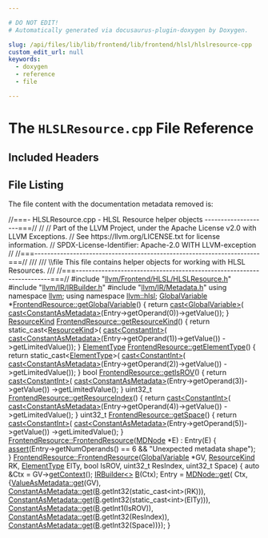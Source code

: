 ```yaml
---

# DO NOT EDIT!
# Automatically generated via docusaurus-plugin-doxygen by Doxygen.

slug: /api/files/lib/lib/frontend/lib/frontend/hlsl/hlslresource-cpp
custom_edit_url: null
keywords:
  - doxygen
  - reference
  - file

---
```





# The `HLSLResource.cpp` File Reference

<DoxygenPage pluginConfig={pluginConfig}>



## Included Headers

<IncludesList>
<IncludesListItem
  filePath="llvm/Frontend/HLSL/HLSLResource.h"
  permalink="/docs/api/files/include/include/llvm/include/llvm/frontend/include/llvm/frontend/hlsl/hlslresource-h"
  isLocal="true" />
<IncludesListItem
  filePath="llvm/IR/IRBuilder.h"
  permalink="/docs/api/files/include/include/llvm/include/llvm/ir/irbuilder-h"
  isLocal="true" />
<IncludesListItem
  filePath="llvm/IR/Metadata.h"
  permalink="/docs/api/files/include/include/llvm/include/llvm/ir/metadata-h"
  isLocal="true" />
</IncludesList>


## File Listing

The file content with the documentation metadata removed is:

<ProgramListing>

<Link id="l00001" /><CodeLine lineNumber="1"><span class="doxyHighlightComment">//===- HLSLResource.cpp - HLSL Resource helper objects --------------------===//</span></CodeLine>
<Link id="l00002" /><CodeLine lineNumber="2"><span class="doxyHighlightComment">//</span></CodeLine>
<Link id="l00003" /><CodeLine lineNumber="3"><span class="doxyHighlightComment">// Part of the LLVM Project, under the Apache License v2.0 with LLVM Exceptions.</span></CodeLine>
<Link id="l00004" /><CodeLine lineNumber="4"><span class="doxyHighlightComment">// See https://llvm.org/LICENSE.txt for license information.</span></CodeLine>
<Link id="l00005" /><CodeLine lineNumber="5"><span class="doxyHighlightComment">// SPDX-License-Identifier: Apache-2.0 WITH LLVM-exception</span></CodeLine>
<Link id="l00006" /><CodeLine lineNumber="6"><span class="doxyHighlightComment">//</span></CodeLine>
<Link id="l00007" /><CodeLine lineNumber="7"><span class="doxyHighlightComment">//===----------------------------------------------------------------------===//</span></CodeLine>
<Link id="l00008" /><CodeLine lineNumber="8"><span class="doxyHighlightComment">///</span></CodeLine>
<Link id="l00009" /><CodeLine lineNumber="9"><span class="doxyHighlightComment">/// \\file This file contains helper objects for working with HLSL Resources.</span></CodeLine>
<Link id="l00010" /><CodeLine lineNumber="10"><span class="doxyHighlightComment">///</span></CodeLine>
<Link id="l00011" /><CodeLine lineNumber="11"><span class="doxyHighlightComment">//===----------------------------------------------------------------------===//</span></CodeLine>
<Link id="l00012" /><CodeLine lineNumber="12"></CodeLine>
<Link id="l00013" /><CodeLine lineNumber="13"><span class="doxyHighlightPreprocessor">#include &quot;<a href="/docs/api/files/include/include/llvm/include/llvm/frontend/include/llvm/frontend/hlsl/hlslresource-h">llvm/Frontend/HLSL/HLSLResource.h</a>&quot;</span></CodeLine>
<Link id="l00014" /><CodeLine lineNumber="14"><span class="doxyHighlightPreprocessor">#include &quot;<a href="/docs/api/files/include/include/llvm/include/llvm/ir/irbuilder-h">llvm/IR/IRBuilder.h</a>&quot;</span></CodeLine>
<Link id="l00015" /><CodeLine lineNumber="15"><span class="doxyHighlightPreprocessor">#include &quot;<a href="/docs/api/files/include/include/llvm/include/llvm/ir/metadata-h">llvm/IR/Metadata.h</a>&quot;</span></CodeLine>
<Link id="l00016" /><CodeLine lineNumber="16"></CodeLine>
<Link id="l00017" /><CodeLine lineNumber="17"><span class="doxyHighlightKeyword">using namespace </span><span class="doxyHighlight"><a href="/docs/api/namespaces/llvm">llvm</a>;</span></CodeLine>
<Link id="l00018" /><CodeLine lineNumber="18"><span class="doxyHighlightKeyword">using namespace </span><span class="doxyHighlight"><a href="/docs/api/namespaces/llvm/hlsl">llvm::hlsl</a>;</span></CodeLine>
<Link id="l00019" /><CodeLine lineNumber="19"></CodeLine>
<Link id="l00020" /><CodeLine lineNumber="20" lineLink="/docs/api/classes/llvm/hlsl/frontendresource/#a42d643fdbacabe8f320321915d3a6b76"><span class="doxyHighlight"><a href="/docs/api/classes/llvm/globalvariable">GlobalVariable</a> &#42;<a href="/docs/api/classes/llvm/hlsl/frontendresource/#a42d643fdbacabe8f320321915d3a6b76">FrontendResource::getGlobalVariable</a>() &#123;</span></CodeLine>
<Link id="l00021" /><CodeLine lineNumber="21"><span class="doxyHighlight">  </span><span class="doxyHighlightKeywordFlow">return</span><span class="doxyHighlight"> <a href="/docs/api/namespaces/llvm/#ac4fc845f5ed92de63cd4474f128f5fc5">cast&lt;GlobalVariable&gt;</a>(</span></CodeLine>
<Link id="l00022" /><CodeLine lineNumber="22"><span class="doxyHighlight">      <a href="/docs/api/namespaces/llvm/#ac4fc845f5ed92de63cd4474f128f5fc5">cast&lt;ConstantAsMetadata&gt;</a>(Entry-&gt;getOperand(0))-&gt;getValue());</span></CodeLine>
<Link id="l00023" /><CodeLine lineNumber="23"><span class="doxyHighlight">&#125;</span></CodeLine>
<Link id="l00024" /><CodeLine lineNumber="24"></CodeLine>
<Link id="l00025" /><CodeLine lineNumber="25" lineLink="/docs/api/classes/llvm/hlsl/frontendresource/#ac8e551dfbed05f4b90d452a3443f5333"><span class="doxyHighlight"><a href="/docs/api/namespaces/llvm/dxil/#a0e8254c15e0d398ad66b4d52568a5c31">ResourceKind</a> <a href="/docs/api/classes/llvm/hlsl/frontendresource/#ac8e551dfbed05f4b90d452a3443f5333">FrontendResource::getResourceKind</a>() &#123;</span></CodeLine>
<Link id="l00026" /><CodeLine lineNumber="26"><span class="doxyHighlight">  </span><span class="doxyHighlightKeywordFlow">return</span><span class="doxyHighlight"> </span><span class="doxyHighlightKeyword">static&#95;cast&lt;</span><span class="doxyHighlight"><a href="/docs/api/namespaces/llvm/dxil/#a0e8254c15e0d398ad66b4d52568a5c31">ResourceKind</a></span><span class="doxyHighlightKeyword">&gt;</span><span class="doxyHighlight">(</span></CodeLine>
<Link id="l00027" /><CodeLine lineNumber="27"><span class="doxyHighlight">      <a href="/docs/api/namespaces/llvm/#ac4fc845f5ed92de63cd4474f128f5fc5">cast&lt;ConstantInt&gt;</a>(</span></CodeLine>
<Link id="l00028" /><CodeLine lineNumber="28"><span class="doxyHighlight">          <a href="/docs/api/namespaces/llvm/#ac4fc845f5ed92de63cd4474f128f5fc5">cast&lt;ConstantAsMetadata&gt;</a>(Entry-&gt;getOperand(1))-&gt;getValue())</span></CodeLine>
<Link id="l00029" /><CodeLine lineNumber="29"><span class="doxyHighlight">          -&gt;getLimitedValue());</span></CodeLine>
<Link id="l00030" /><CodeLine lineNumber="30"><span class="doxyHighlight">&#125;</span></CodeLine>
<Link id="l00031" /><CodeLine lineNumber="31" lineLink="/docs/api/classes/llvm/hlsl/frontendresource/#a9606cca11d3f75556a04b65d77717d7e"><span class="doxyHighlight"><a href="/docs/api/namespaces/llvm/dxil/#a7cddbe82c3630d7f1084d7da360436d0">ElementType</a> <a href="/docs/api/classes/llvm/hlsl/frontendresource/#a9606cca11d3f75556a04b65d77717d7e">FrontendResource::getElementType</a>() &#123;</span></CodeLine>
<Link id="l00032" /><CodeLine lineNumber="32"><span class="doxyHighlight">  </span><span class="doxyHighlightKeywordFlow">return</span><span class="doxyHighlight"> </span><span class="doxyHighlightKeyword">static&#95;cast&lt;</span><span class="doxyHighlight"><a href="/docs/api/namespaces/llvm/dxil/#a7cddbe82c3630d7f1084d7da360436d0">ElementType</a></span><span class="doxyHighlightKeyword">&gt;</span><span class="doxyHighlight">(</span></CodeLine>
<Link id="l00033" /><CodeLine lineNumber="33"><span class="doxyHighlight">      <a href="/docs/api/namespaces/llvm/#ac4fc845f5ed92de63cd4474f128f5fc5">cast&lt;ConstantInt&gt;</a>(</span></CodeLine>
<Link id="l00034" /><CodeLine lineNumber="34"><span class="doxyHighlight">          <a href="/docs/api/namespaces/llvm/#ac4fc845f5ed92de63cd4474f128f5fc5">cast&lt;ConstantAsMetadata&gt;</a>(Entry-&gt;getOperand(2))-&gt;getValue())</span></CodeLine>
<Link id="l00035" /><CodeLine lineNumber="35"><span class="doxyHighlight">          -&gt;getLimitedValue());</span></CodeLine>
<Link id="l00036" /><CodeLine lineNumber="36"><span class="doxyHighlight">&#125;</span></CodeLine>
<Link id="l00037" /><CodeLine lineNumber="37" lineLink="/docs/api/classes/llvm/hlsl/frontendresource/#af777e75f856e8d66a20d89823efb9659"><span class="doxyHighlightKeywordType">bool</span><span class="doxyHighlight"> <a href="/docs/api/classes/llvm/hlsl/frontendresource/#af777e75f856e8d66a20d89823efb9659">FrontendResource::getIsROV</a>() &#123;</span></CodeLine>
<Link id="l00038" /><CodeLine lineNumber="38"><span class="doxyHighlight">  </span><span class="doxyHighlightKeywordFlow">return</span><span class="doxyHighlight"> <a href="/docs/api/namespaces/llvm/#ac4fc845f5ed92de63cd4474f128f5fc5">cast&lt;ConstantInt&gt;</a>(</span></CodeLine>
<Link id="l00039" /><CodeLine lineNumber="39"><span class="doxyHighlight">             <a href="/docs/api/namespaces/llvm/#ac4fc845f5ed92de63cd4474f128f5fc5">cast&lt;ConstantAsMetadata&gt;</a>(Entry-&gt;getOperand(3))-&gt;getValue())</span></CodeLine>
<Link id="l00040" /><CodeLine lineNumber="40"><span class="doxyHighlight">      -&gt;getLimitedValue();</span></CodeLine>
<Link id="l00041" /><CodeLine lineNumber="41"><span class="doxyHighlight">&#125;</span></CodeLine>
<Link id="l00042" /><CodeLine lineNumber="42" lineLink="/docs/api/classes/llvm/hlsl/frontendresource/#a37284cf0ab63aa2bf9b85830bc8c285d"><span class="doxyHighlight">uint32&#95;t <a href="/docs/api/classes/llvm/hlsl/frontendresource/#a37284cf0ab63aa2bf9b85830bc8c285d">FrontendResource::getResourceIndex</a>() &#123;</span></CodeLine>
<Link id="l00043" /><CodeLine lineNumber="43"><span class="doxyHighlight">  </span><span class="doxyHighlightKeywordFlow">return</span><span class="doxyHighlight"> <a href="/docs/api/namespaces/llvm/#ac4fc845f5ed92de63cd4474f128f5fc5">cast&lt;ConstantInt&gt;</a>(</span></CodeLine>
<Link id="l00044" /><CodeLine lineNumber="44"><span class="doxyHighlight">             <a href="/docs/api/namespaces/llvm/#ac4fc845f5ed92de63cd4474f128f5fc5">cast&lt;ConstantAsMetadata&gt;</a>(Entry-&gt;getOperand(4))-&gt;getValue())</span></CodeLine>
<Link id="l00045" /><CodeLine lineNumber="45"><span class="doxyHighlight">      -&gt;getLimitedValue();</span></CodeLine>
<Link id="l00046" /><CodeLine lineNumber="46"><span class="doxyHighlight">&#125;</span></CodeLine>
<Link id="l00047" /><CodeLine lineNumber="47" lineLink="/docs/api/classes/llvm/hlsl/frontendresource/#a220498517cc1c50477deaac23baae473"><span class="doxyHighlight">uint32&#95;t <a href="/docs/api/classes/llvm/hlsl/frontendresource/#a220498517cc1c50477deaac23baae473">FrontendResource::getSpace</a>() &#123;</span></CodeLine>
<Link id="l00048" /><CodeLine lineNumber="48"><span class="doxyHighlight">  </span><span class="doxyHighlightKeywordFlow">return</span><span class="doxyHighlight"> <a href="/docs/api/namespaces/llvm/#ac4fc845f5ed92de63cd4474f128f5fc5">cast&lt;ConstantInt&gt;</a>(</span></CodeLine>
<Link id="l00049" /><CodeLine lineNumber="49"><span class="doxyHighlight">             <a href="/docs/api/namespaces/llvm/#ac4fc845f5ed92de63cd4474f128f5fc5">cast&lt;ConstantAsMetadata&gt;</a>(Entry-&gt;getOperand(5))-&gt;getValue())</span></CodeLine>
<Link id="l00050" /><CodeLine lineNumber="50"><span class="doxyHighlight">      -&gt;getLimitedValue();</span></CodeLine>
<Link id="l00051" /><CodeLine lineNumber="51"><span class="doxyHighlight">&#125;</span></CodeLine>
<Link id="l00052" /><CodeLine lineNumber="52"></CodeLine>
<Link id="l00053" /><CodeLine lineNumber="53" lineLink="/docs/api/classes/llvm/hlsl/frontendresource/#a44265e70ff4edef740933b2295a631f3"><span class="doxyHighlight"><a href="/docs/api/classes/llvm/hlsl/frontendresource/#a44265e70ff4edef740933b2295a631f3">FrontendResource::FrontendResource</a>(<a href="/docs/api/classes/llvm/mdnode">MDNode</a> &#42;E) : Entry(E) &#123;</span></CodeLine>
<Link id="l00054" /><CodeLine lineNumber="54"><span class="doxyHighlight">  <a href="/docs/api/files/lib/lib/target/lib/target/amdgpu/silowercontrolflow-cpp/#a4868c5d81c5ccc98c47aeab6244346a0">assert</a>(Entry-&gt;getNumOperands() == 6 &amp;&amp; </span><span class="doxyHighlightStringLiteral">&quot;Unexpected metadata shape&quot;</span><span class="doxyHighlight">);</span></CodeLine>
<Link id="l00055" /><CodeLine lineNumber="55"><span class="doxyHighlight">&#125;</span></CodeLine>
<Link id="l00056" /><CodeLine lineNumber="56"></CodeLine>
<Link id="l00057" /><CodeLine lineNumber="57" lineLink="/docs/api/classes/llvm/hlsl/frontendresource/#a762b4d0928e1709415ce366e88b2bc3a"><span class="doxyHighlight"><a href="/docs/api/classes/llvm/hlsl/frontendresource/#a44265e70ff4edef740933b2295a631f3">FrontendResource::FrontendResource</a>(<a href="/docs/api/classes/llvm/globalvariable">GlobalVariable</a> &#42;GV, <a href="/docs/api/namespaces/llvm/dxil/#a0e8254c15e0d398ad66b4d52568a5c31">ResourceKind</a> RK,</span></CodeLine>
<Link id="l00058" /><CodeLine lineNumber="58"><span class="doxyHighlight">                                   <a href="/docs/api/namespaces/llvm/dxil/#a7cddbe82c3630d7f1084d7da360436d0">ElementType</a> ElTy, </span><span class="doxyHighlightKeywordType">bool</span><span class="doxyHighlight"> IsROV,</span></CodeLine>
<Link id="l00059" /><CodeLine lineNumber="59"><span class="doxyHighlight">                                   uint32&#95;t ResIndex, uint32&#95;t Space) &#123;</span></CodeLine>
<Link id="l00060" /><CodeLine lineNumber="60"><span class="doxyHighlight">  </span><span class="doxyHighlightKeyword">auto</span><span class="doxyHighlight"> &amp;Ctx = GV-&gt;<a href="/docs/api/classes/llvm/value/#ab3fc0225d8aaf8434026c3573f961f2c">getContext</a>();</span></CodeLine>
<Link id="l00061" /><CodeLine lineNumber="61"><span class="doxyHighlight">  <a href="/docs/api/classes/llvm/irbuilder">IRBuilder&lt;&gt;</a> <a href="/docs/api/files/lib/lib/ir/builtingcs-cpp/#ae76959fe811ba090de4cba69ac00f1da">B</a>(Ctx);</span></CodeLine>
<Link id="l00062" /><CodeLine lineNumber="62"><span class="doxyHighlight">  Entry = <a href="/docs/api/classes/llvm/mdnode/#a7d10a7b9b7f40b04d27ed97c38ea1950">MDNode::get</a>(</span></CodeLine>
<Link id="l00063" /><CodeLine lineNumber="63"><span class="doxyHighlight">      Ctx, &#123;<a href="/docs/api/classes/llvm/valueasmetadata/#a53fc78b63202142110d0e86dd1a71fbe">ValueAsMetadata::get</a>(GV),</span></CodeLine>
<Link id="l00064" /><CodeLine lineNumber="64"><span class="doxyHighlight">            <a href="/docs/api/classes/llvm/constantasmetadata/#a4c720c398a263087e00d7358b05636d5">ConstantAsMetadata::get</a>(<a href="/docs/api/files/lib/lib/ir/builtingcs-cpp/#ae76959fe811ba090de4cba69ac00f1da">B</a>.getInt32(</span><span class="doxyHighlightKeyword">static&#95;cast&lt;</span><span class="doxyHighlightKeywordType">int</span><span class="doxyHighlightKeyword">&gt;</span><span class="doxyHighlight">(RK))),</span></CodeLine>
<Link id="l00065" /><CodeLine lineNumber="65"><span class="doxyHighlight">            <a href="/docs/api/classes/llvm/constantasmetadata/#a4c720c398a263087e00d7358b05636d5">ConstantAsMetadata::get</a>(<a href="/docs/api/files/lib/lib/ir/builtingcs-cpp/#ae76959fe811ba090de4cba69ac00f1da">B</a>.getInt32(</span><span class="doxyHighlightKeyword">static&#95;cast&lt;</span><span class="doxyHighlightKeywordType">int</span><span class="doxyHighlightKeyword">&gt;</span><span class="doxyHighlight">(ElTy))),</span></CodeLine>
<Link id="l00066" /><CodeLine lineNumber="66"><span class="doxyHighlight">            <a href="/docs/api/classes/llvm/constantasmetadata/#a4c720c398a263087e00d7358b05636d5">ConstantAsMetadata::get</a>(<a href="/docs/api/files/lib/lib/ir/builtingcs-cpp/#ae76959fe811ba090de4cba69ac00f1da">B</a>.getInt1(IsROV)),</span></CodeLine>
<Link id="l00067" /><CodeLine lineNumber="67"><span class="doxyHighlight">            <a href="/docs/api/classes/llvm/constantasmetadata/#a4c720c398a263087e00d7358b05636d5">ConstantAsMetadata::get</a>(<a href="/docs/api/files/lib/lib/ir/builtingcs-cpp/#ae76959fe811ba090de4cba69ac00f1da">B</a>.getInt32(ResIndex)),</span></CodeLine>
<Link id="l00068" /><CodeLine lineNumber="68"><span class="doxyHighlight">            <a href="/docs/api/classes/llvm/constantasmetadata/#a4c720c398a263087e00d7358b05636d5">ConstantAsMetadata::get</a>(<a href="/docs/api/files/lib/lib/ir/builtingcs-cpp/#ae76959fe811ba090de4cba69ac00f1da">B</a>.getInt32(Space))&#125;);</span></CodeLine>
<Link id="l00069" /><CodeLine lineNumber="69"><span class="doxyHighlight">&#125;</span></CodeLine>

</ProgramListing>


</DoxygenPage>
